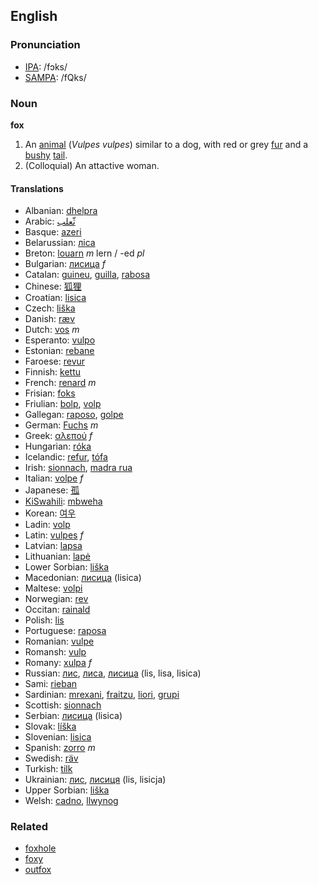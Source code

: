 ==English==
=== Pronunciation ===
*[[w:IPA|IPA]]: /fɔks/
*[[w:SAMPA|SAMPA]]: /fQks/
=== Noun ===
'''fox'''

# An [[animal]] (''Vulpes vulpes'') similar to a dog, with red or grey [[fur]] and a [[bushy]] [[tail]].
# (Colloquial) An attactive woman.

====Translations====

*Albanian: [[dhelpra]]
*Arabic: [[ثّعلب]]
*Basque: [[azeri]]
*Belarussian: [[ліса]]
*Breton: [[louarn]] ''m'' lern / -ed ''pl''
*Bulgarian: [[лисица]] ''f''
*Catalan: [[guineu]], [[guilla]], [[rabosa]]
*Chinese: [[狐狸]]
*Croatian: [[lisica]]
*Czech: [[liška]]
*Danish: [[ræv]]
*Dutch: [[vos]] ''m''
*Esperanto: [[vulpo]]
*Estonian: [[rebane]]
*Faroese: [[revur]]
*Finnish: [[kettu]]
*French: [[renard]] ''m''
*Frisian: [[foks]]
*Friulian: [[bolp]], [[volp]]
*Gallegan: [[raposo]], [[golpe]]
*German: [[Fuchs]] ''m''
*Greek: [[αλεπού]] ''f''
*Hungarian: [[róka]]
*Icelandic: [[refur]], [[tófa]]
*Irish: [[sionnach]], [[madra rua]]
*Italian: [[volpe]] ''f''
*Japanese: [[孤]]
*[[KiSwahili]]: [[mbweha]]
*Korean: [[여우]]
*Ladin: [[volp]]
*Latin: [[vulpes]] ''f''
*Latvian: [[lapsa]]
*Lithuanian: [[lapė]]
*Lower Sorbian: [[liška]]
*Macedonian: [[лисица]] (lisica)
*Maltese: [[volpi]]
*Norwegian: [[rev]]
*Occitan: [[rainald]]
*Polish: [[lis]] '' ''
*Portuguese: [[raposa]]
*Romanian: [[vulpe]]
*Romansh: [[vulp]]
*Romany: [[xulpa]] ''f''
*Russian: [[лис]], [[лиса]], [[лисица]] (lis, lisa, lisica) '' ''
*Sami: [[rieban]]
*Sardinian: [[mrexani]], [[fraitzu]], [[liori]], [[grupi]]
*Scottish: [[sionnach]]
*Serbian: [[лисица]] (lisica)
*Slovak: [[líška]]
*Slovenian: [[lisica]]
*Spanish: [[zorro]] ''m''
*Swedish: [[räv]]
*Turkish: [[tilk]]
*Ukrainian: [[лис]], [[лисиця]] (lis, lisicja)
*Upper Sorbian: [[liška]]
*Welsh: [[cadno]], [[llwynog]]

===Related===
*[[foxhole]]
*[[foxy]]
*[[outfox]]